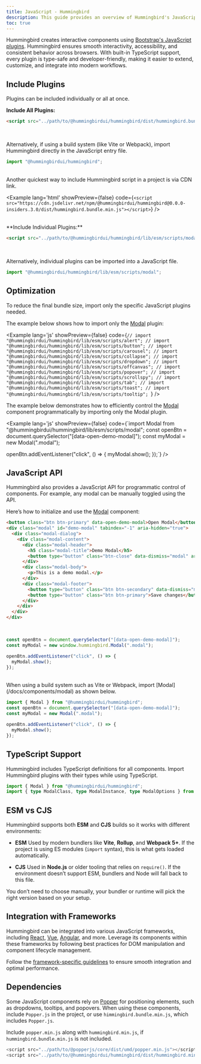 ```yaml
---
title: JavaScript - Hummingbird
description: This guide provides an overview of Hummingbird's JavaScript components, including how to initialize and use them in projects.
toc: true
---
```


Hummingbird creates interactive components using <a href="https://getbootstrap.com/docs/5.3/getting-started/javascript/" target='_blank'>Bootstrap's JavaScript plugins</a>. Hummingbird ensures smooth interactivity, accessibility, and consistent behavior across browsers. With built-in TypeScript support, every plugin is type-safe and developer-friendly, making it easier to extend, customize, and integrate into modern workflows.

## Include Plugins

Plugins can be included individually or all at once.

**Include All Plugins:**

```html
<script src="../path/to/@hummingbirdui/hummingbird/dist/hummingbird.bundle.min.js"></script>
```
<br/>

Alternatively, if using a build system (like Vite or Webpack), import Hummingbird directly in the JavaScript entry file.

```js
import "@hummingbirdui/hummingbird";
```
<br/>
Another quickest way to include Hummingbird script in a project is via CDN link.

<Example lang='html' showPreview={false} 
  code={`<script src="https://cdn.jsdelivr.net/npm/@hummingbirdui/hummingbird@0.0.0-insiders.3.0/dist/hummingbird.bundle.min.js"></script>`} />

<br/>
**Include Individual Plugins:**

```html
<script src="../path/to/@hummingbirdui/hummingbird/lib/esm/scripts/modal.js"></script>
```
<br/>

Alternatively, individual plugins can be imported into a JavaScript file.

```js
import "@hummingbirdui/hummingbird/lib/esm/scripts/modal";
```

## Optimization

To reduce the final bundle size, import only the specific JavaScript plugins needed.

The example below shows how to import only the [Modal](/docs/components/modal) plugin:

<Example lang='js' showPreview={false} 
  code={`// import "@hummingbirdui/hummingbird/lib/esm/scripts/alert";
  // import "@hummingbirdui/hummingbird/lib/esm/scripts/button";
  // import "@hummingbirdui/hummingbird/lib/esm/scripts/carousel";
  // import "@hummingbirdui/hummingbird/lib/esm/scripts/collapse";
  // import "@hummingbirdui/hummingbird/lib/esm/scripts/dropdown";
  // import "@hummingbirdui/hummingbird/lib/esm/scripts/offcanvas";
  // import "@hummingbirdui/hummingbird/lib/esm/scripts/popover";
  // import "@hummingbirdui/hummingbird/lib/esm/scripts/scrollspy";
  // import "@hummingbirdui/hummingbird/lib/esm/scripts/tab";
  // import "@hummingbirdui/hummingbird/lib/esm/scripts/toast";
  // import "@hummingbirdui/hummingbird/lib/esm/scripts/tooltip";
`} />

The example below demonstrates how to efficiently control the [Modal](/docs/components/modal) component programmatically by importing only the Modal plugin.

<Example lang='js' showPreview={false} 
  code={`import Modal from "@hummingbirdui/hummingbird/lib/esm/scripts/modal";
  const openBtn = document.querySelector("[data-open-demo-modal]");
  const myModal = new Modal(".modal");

  openBtn.addEventListener("click", () => {
    myModal.show();
  });`}
/>

## JavaScript API

Hummingbird also provides a JavaScript API for programmatic control of components. For example, any modal can be manually toggled using the API.

Here’s how to initialize and use the [Modal](/docs/components/modal) component:

```html
<button class="btn btn-primary" data-open-demo-modal>Open Modal</button>
<div class="modal" id="demo-modal" tabindex="-1" aria-hidden="true">
  <div class="modal-dialog">
    <div class="modal-content">
      <div class="modal-header">
        <h5 class="modal-title">Demo Modal</h5>
        <button type="button" class="btn-close" data-dismiss="modal" aria-label="Close"></button>
      </div>
      <div class="modal-body">
        <p>This is a demo modal.</p>
      </div>
      <div class="modal-footer">
        <button type="button" class="btn btn-secondary" data-dismiss="modal">Close</button>
        <button type="button" class="btn btn-primary">Save changes</button>
      </div>
    </div>
  </div>
</div>
```

<br/>

```js
const openBtn = document.querySelector("[data-open-demo-modal]");
const myModal = new window.hummingbird.Modal(".modal");

openBtn.addEventListener("click", () => {
  myModal.show();
});
```
<br/>
When using a build system such as Vite or Webpack, import [Modal](/docs/components/modal) as shown below.

```js
import { Modal } from "@hummingbirdui/hummingbird";
const openBtn = document.querySelector("[data-open-demo-modal]");
const myModal = new Modal(".modal");

openBtn.addEventListener("click", () => {
  myModal.show();
});
```

## TypeScript Support

Hummingbird includes TypeScript definitions for all components. Import Hummingbird plugins with their types while using TypeScript.

```ts
import { Modal } from "@hummingbirdui/hummingbird";
import { type ModalClass, type ModalInstance, type ModalOptions } from "@hummingbirdui/hummingbird";
```

## ESM vs CJS

Hummingbird supports both **ESM** and **CJS** builds so it works with different environments:

* **ESM**
  Used by modern bundlers like **Vite**, **Rollup**, and **Webpack 5+**. If the project  is using ES modules (`import` syntax), this is what gets loaded automatically.

* **CJS**
  Used in **Node.js** or older tooling that relies on `require()`. If the environment doesn’t support ESM, bundlers and Node will fall back to this file.

You don’t need to choose manually, your bundler or runtime will pick the right version based on your setup.

## Integration with Frameworks

Hummingbird can be integrated into various JavaScript frameworks, including [React](./react), [Vue](./vue), [Angular](./angular), and more. Leverage its components within these frameworks by following best practices for DOM manipulation and component lifecycle management.

Follow the [framework-specific guidelines](https://hbui.dev/docs/getting-started/framework-guides/) to ensure smooth integration and optimal performance.

## Dependencies

Some JavaScript components rely on [Popper](https://popper.js.org/docs/v2/) for positioning elements, such as dropdowns, tooltips, and popovers. When using these components, include `Popper.js` in the project, or use `himmingbird.bundle.min.js`, which includes `Popper.js`.

Include `popper.min.js` along with `hummingbird.min.js`, if `hummingbird.bundle.min.js` is not included.

```js
<script src="../path/to/@popperjs/core/dist/umd/popper.min.js"></script>
<script src="../path/to/@hummingbirdui/hummingbird/dist/hummingbird.min.js"></script>
```